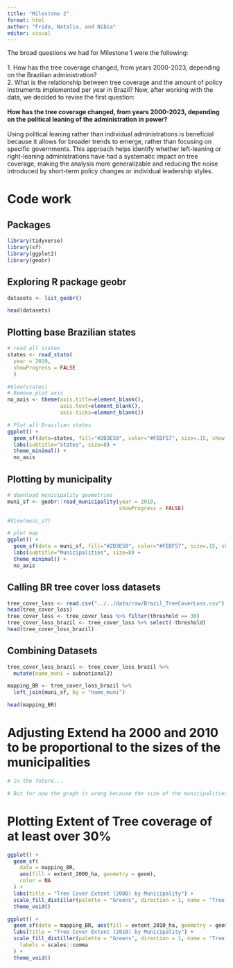 ```yaml
---
title: "Milestone 2"
format: html
author: "Frida, Natalia, and Nibia"
editor: visual
---
```


The broad questions we had for Milestone 1 were the following:\
\
1. How has the tree coverage changed, from years 2000-2023, depending on the Brazilian administration?\
2. What is the relationship between tree coverage and the amount of policy instruments implemented per year in Brazil? Now, after working with the data, we decided to revise the first question:\
\
**How has the tree coverage changed, from years 2000-2023, depending on the political leaning of the administration in power?**\
\
Using political leaning rather than individual administrations is beneficial because it allows for broader trends to emerge, rather than focusing on specific governments. This approach helps identify whether left-leaning or right-leaning administrations have had a systematic impact on tree coverage, making the analysis more generalizable and reducing the noise introduced by short-term policy changes or individual leadership styles.

# Code work

## Packages

```r
library(tidyverse)
library(sf) 
library(ggplot2)
library(geobr)
```

## Exploring R package geobr 

```r
datasets <- list_geobr()

head(datasets)

```
## Plotting base Brazilian states

```r
# read all states
states <- read_state(
  year = 2019, 
  showProgress = FALSE
  )

#View(states)
# Remove plot axis
no_axis <- theme(axis.title=element_blank(),
                 axis.text=element_blank(),
                 axis.ticks=element_blank())

# Plot all Brazilian states
ggplot() +
  geom_sf(data=states, fill="#2D3E50", color="#FEBF57", size=.15, show.legend = FALSE) +
  labs(subtitle="States", size=8) +
  theme_minimal() +
  no_axis
```

## Plotting by municipality

```r
# download municipality geometries
muni_sf <- geobr::read_municipality(year = 2010,
                                    showProgress = FALSE)

#View(muni_sf)

# plot map
ggplot() +
  geom_sf(data = muni_sf, fill="#2D3E50", color="#FEBF57", size=.15, show.legend = FALSE) +
  labs(subtitle="Municipalities", size=8) +
  theme_minimal() +
  no_axis
```


## Calling BR tree cover loss datasets

```r

tree_cover_loss <- read.csv("../../data/raw/Brazil_TreeCoverLoss.csv")
head(tree_cover_loss)
tree_cover_loss <- tree_cover_loss %>% filter(threshold == 30)
tree_cover_loss_brazil <- tree_cover_loss %>% select(-threshold)
head(tree_cover_loss_brazil)
```
## Combining Datasets

```r

tree_cover_loss_brazil <- tree_cover_loss_brazil %>% 
  mutate(name_muni = subnational2)

mapping_BR <- tree_cover_loss_brazil %>%
  left_join(muni_sf, by = "name_muni")

head(mapping_BR)
```

# Adjusting Extend ha 2000 and 2010 to be proportional to the sizes of the municipalities

```r

# in the future... 

# But for now the graph is wrong because the size of the municipalities is different, so it is more helpful to have proportions

```


# Plotting Extent of Tree coverage of at least over 30%

```r
ggplot() +
  geom_sf(
    data = mapping_BR, 
    aes(fill = extent_2000_ha, geometry = geom), 
    color = NA
  ) +
  labs(title = "Tree Cover Extent (2000) by Municipality") +
  scale_fill_distiller(palette = "Greens", direction = 1, name = "Tree Cover (ha)", labels = scales::comma) +
  theme_void()

ggplot() +
  geom_sf(data = mapping_BR, aes(fill = extent_2010_ha, geometry = geom), color = NA) +
  labs(title = "Tree Cover Extent (2010) by Municipality") +
  scale_fill_distiller(palette = "Greens", direction = 1, name = "Tree Cover (ha)",
    labels = scales::comma  
  ) +
  theme_void()
```



